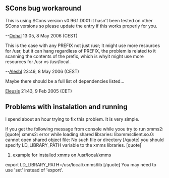 == SCons bug workaround ==
This is using SCons version v0.96.1.D001 it hasn't been tested on other SCons versions so please update the entry if this works properly for you.

--[[User:Oohal|Oohal]] 13:05, 8 May 2006 (CEST)

This is the case with any PREFIX not just /usr; It might use more resources for /usr, but it can hang regardless of PREFIX, the problem is related to it scanning the contents of the prefix, which is whyit might use more resources for /usr vs /usr/local.

--[[User:Alesbl|Alesbl]] 23:49, 8 May 2006 (CEST)

Maybe there should be a full list of dependencies listed...

[[User:Eleusis|Eleusis]] 21:43, 9 Feb 2005 (CET)




==Problems with instalation and running==
I spend about an hour trying to fix this problem. It is very simple. 

If you get the following message from console while yoou try to run xmms2:
[quote]
xmms2: error while loading shared libraries: libxmmsclient.so.0: cannot open shared object file: No such file or directory
[/quote]
you should specify LD_LIBRARY_PATH variable to the xmms libraries.
[quote]
#example for installed xmms on /usr/local/xmms
export LD_LIBRARY_PATH=/usr/local/xmms/lib
[/quote]
You may need to use 'set' instead of 'export'.
